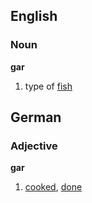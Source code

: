 ==English==
===Noun===
'''gar'''
# type of [[fish]]

==German==
===Adjective===
'''gar'''

# [[cooked]], [[done]]